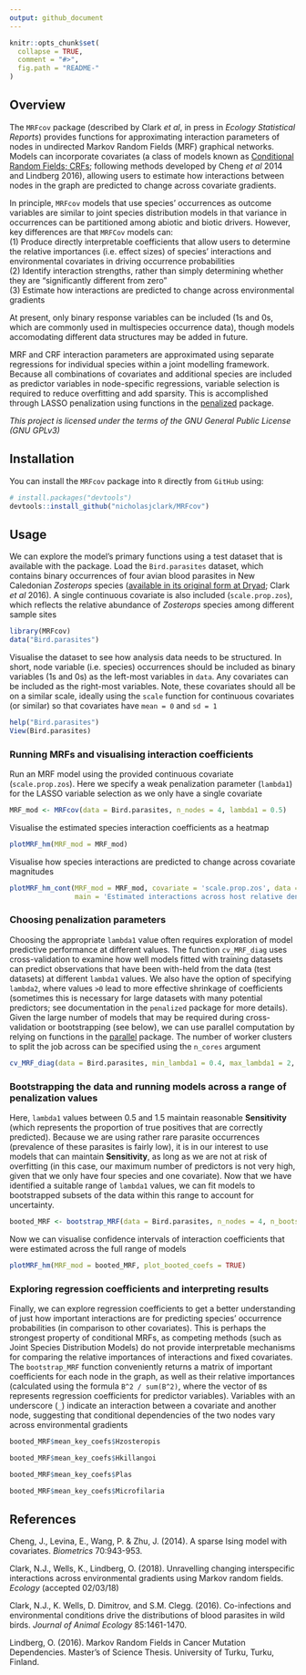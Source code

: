 ```yaml
---
output: github_document
---
```


<!-- README.md is generated from README.Rmd. Please edit that file -->

```r
knitr::opts_chunk$set(
  collapse = TRUE,
  comment = "#>",
  fig.path = "README-"
)
```

## Overview

The `MRFcov` package (described by Clark *et al*, in press in *Ecology Statistical Reports*) provides functions for approximating interaction parameters of nodes in undirected Markov Random Fields (MRF) graphical networks. Models can incorporate covariates (a class of models known as [Conditional Random Fields; CRFs](http://homepages.inf.ed.ac.uk/csutton/publications/crftut-fnt.pdf); following methods developed by Cheng *et al* 2014 and Lindberg 2016), allowing users to estimate how interactions between nodes in the graph are predicted to change across covariate gradients. 
  
In principle, `MRFcov` models that use species' occurrences as outcome variables are similar to joint species distribution models in that variance in occurrences can be partitioned among abiotic and biotic drivers. However, key differences are that `MRFCov` models can:  
(1) Produce directly interpretable coefficients that allow users to determine the relative importances (i.e. effect sizes) of species' interactions and environmental covariates in driving occurrence probabilities  
(2) Identify interaction strengths, rather than simply determining whether they are "significantly different from zero"  
(3) Estimate how interactions are predicted to change across environmental gradients
  
At present, only binary response variables can be included (1s and 0s, which are commonly used in multispecies occurrence data), though models accomodating different data structures may be added in future.  
  
MRF and CRF interaction parameters are approximated using separate regressions for individual species within a joint modelling framework. Because all combinations of covariates and additional species are included as predictor variables in node-specific regressions, variable selection is required to reduce overfitting and add sparsity. This is accomplished through LASSO penalization using functions in the [penalized](https://cran.r-project.org/web/packages/penalized/index.html) package.  
  
*This project is licensed under the terms of the GNU General Public License (GNU GPLv3)*

## Installation

You can install the `MRFcov` package into `R` directly from `GitHub` using:

```r
# install.packages("devtools")
devtools::install_github("nicholasjclark/MRFcov")
```

## Usage

We can explore the model's primary functions using a test dataset that is available with the package. Load the `Bird.parasites` dataset, which contains binary occurrences of four avian blood parasites in New Caledonian *Zosterops* species ([available in its original form at Dryad](http://dx.doi.org/10.5061/dryad.pp6k4); Clark *et al* 2016). A single continuous covariate is also included (`scale.prop.zos`), which reflects the relative abundance of *Zosterops* species among different sample sites
```r
library(MRFcov)
data("Bird.parasites")
```

Visualise the dataset to see how analysis data needs to be structured. In short, node variable (i.e. species) occurrences should be included as binary variables (1s and 0s) as the left-most variables in `data`. Any covariates can be included as the right-most variables. Note, these covariates should all be on a similar scale, ideally using the `scale` function for continuous covariates (or similar) so that covariates have `mean = 0` and `sd = 1`
```r
help("Bird.parasites")
View(Bird.parasites)
```

### Running MRFs and visualising interaction coefficients
Run an MRF model using the provided continuous covariate (`scale.prop.zos`). Here we specify a weak penalization parameter (`lambda1`) for the LASSO variable selection as we only have a single covariate
```r
MRF_mod <- MRFcov(data = Bird.parasites, n_nodes = 4, lambda1 = 0.5)
```

Visualise the estimated species interaction coefficients as a heatmap
```r
plotMRF_hm(MRF_mod = MRF_mod)
```

Visualise how species interactions are predicted to change across covariate magnitudes
```r
plotMRF_hm_cont(MRF_mod = MRF_mod, covariate = 'scale.prop.zos', data = Bird.parasites, 
                main = 'Estimated interactions across host relative densities')
```

### Choosing penalization parameters
Choosing the appropriate `lambda1` value often requires exploration of model predictive performance at different values. The function `cv_MRF_diag` uses cross-validation to examine how well models fitted with training datasets can predict observations that have been with-held from the data (test datasets) at different `lambda1` values. We also have the option of specifying `lambda2`, where values `>0` lead to more effective shrinkage of coefficients (sometimes this is necessary for large datasets with many potential predictors; see documentation in the `penalized` package for more details). Given the large number of models that may be required during cross-validation or bootstrapping (see below), we can use parallel computation by relying on functions in the [parallel](https://www.google.com.au/url?sa=t&rct=j&q=&esrc=s&source=web&cd=2&cad=rja&uact=8&ved=0ahUKEwj6iZyPvcnYAhVLvrwKHaJ9AhUQFgg2MAE&url=https%3A%2F%2Fstat.ethz.ch%2FR-manual%2FR-devel%2Flibrary%2Fparallel%2Fdoc%2Fparallel.pdf&usg=AOvVaw2eR83aL93jttPIS-mLWzEL) package. The number of worker clusters to split the job across can be specified using the `n_cores` argument
```r
cv_MRF_diag(data = Bird.parasites, min_lambda1 = 0.4, max_lambda1 = 2, by_lambda1 = 0.1, n_nodes = 4, n_cores = 3)
```

### Bootstrapping the data and running models across a range of penalization values
Here, `lambda1` values between 0.5 and 1.5 maintain reasonable **Sensitivity** (which represents the proportion of true positives that are correctly predicted). Because we are using rather rare parasite occurrences (prevalence of these parasites is fairly low), it is in our interest to use models that can maintain **Sensitivity**, as long as we are not at risk of overfitting (in this case, our maximum number of predictors is not very high, given that we only have four species and one covariate). Now that we have identified a suitable range of `lambda1` values, we can fit models to bootstrapped subsets of the data within this range to account for uncertainty.
```r
booted_MRF <- bootstrap_MRF(data = Bird.parasites, n_nodes = 4, n_bootstraps = 50, min_lambda1 = 0.5, max_lambda1 = 1.5, by_lambda1 = 0.1, n_cores = 3)
```

Now we can visualise confidence intervals of interaction coefficients that were estimated across the full range of models
```r
plotMRF_hm(MRF_mod = booted_MRF, plot_booted_coefs = TRUE)
```

### Exploring regression coefficients and interpreting results
Finally, we can explore regression coefficients to get a better understanding of just how important interactions are for predicting species' occurrence probabilities (in comparison to other covariates). This is perhaps the strongest property of conditional MRFs, as competing methods (such as Joint Species Distribution Models) do not provide interpretable mechanisms for comparing the relative importances of interactions and fixed covariates. The `bootstrap_MRF` function conveniently returns a matrix of important coefficients for each node in the graph, as well as their relative importances (calculated using the formula `B^2 / sum(B^2)`, where the vector of `B`s represents regression coefficients for predictor variables). Variables with an underscore (`_`) indicate an interaction between a covariate and another node, suggesting that conditional dependencies of the two nodes vary across environmental gradients
```r
booted_MRF$mean_key_coefs$Hzosteropis
```

```r
booted_MRF$mean_key_coefs$Hkillangoi
```

```r
booted_MRF$mean_key_coefs$Plas
```

```r
booted_MRF$mean_key_coefs$Microfilaria
```

## References
Cheng, J., Levina, E., Wang, P. & Zhu, J. (2014). A sparse Ising model with covariates. *Biometrics* 70:943-953.   
  
Clark, N.J., Wells, K., Lindberg, O. (2018). Unravelling changing interspecific interactions across environmental gradients using Markov random fields. *Ecology* (accepted 02/03/18)  
  
Clark, N.J., K. Wells, D. Dimitrov, and S.M. Clegg. (2016). Co-infections and environmental conditions drive the distributions of blood parasites in wild birds. *Journal of Animal Ecology* 85:1461-1470.  
  
Lindberg, O. (2016). Markov Random Fields in Cancer Mutation Dependencies. Master's of Science Thesis. University of Turku, Turku, Finland.

